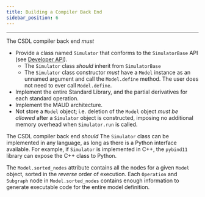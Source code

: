 ```yaml
---
title: Building a Compiler Back End
sidebar_position: 6
---
```


------------------------------------------------------------------------

The CSDL compiler back end _must_

- Provide a class named `Simulator` that conforms to the `SimulatorBase`
  API (see [Developer API](../api)).
  - The `Simulator` class _should_ inherit from `SimulatorBase`
  - The `Simulator` class constructor _must_ have a `Model` instance as
    an unnamed argument and call the `Model.define` method.
    The user does not need to ever call `Model.define`.
- Implement the entire Standard Library, and the partial derivatives for
  each standard operation.
- Implement the MAUD architecture.
- Not store a `Model` object; i.e. deletion of the `Model` object
  _must be allowed_ after a `Simulator` object is constructed, imposing
  no additional memory overhead when `Simulator.run` is called.

The CSDL compiler back end _should_
The `Simulator` class can be implemented in any language, as long as
there is a Python interface available.
For example, if `Simulator` is implemented in C++, the `pybind11`
library can expose the C++ class to Python.

The `Model.sorted_nodes` attribute contains all the nodes for a given
`Model` object, sorted in the _reverse_ order of execution.
Each `Operation` and `Subgraph` node in `Model.sorted_nodes` contains
enough information to generate executable code for the entire model
definition.

